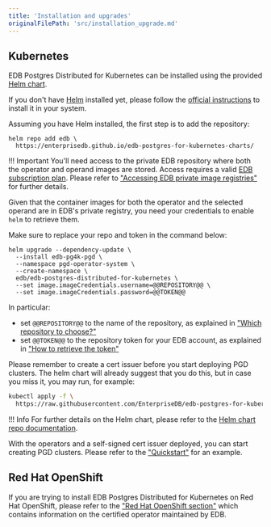 ```yaml
---
title: 'Installation and upgrades'
originalFilePath: 'src/installation_upgrade.md'
---
```


## Kubernetes

EDB Postgres Distributed for Kubernetes can be installed using the provided
[Helm chart](https://github.com/EnterpriseDB/edb-postgres-for-kubernetes-charts).

If you don't have [Helm](https://helm.sh) installed yet, please follow the
[official instructions](https://helm.sh/docs/intro/quickstart/) to install it
in your system.

Assuming you have Helm installed, the first step is to add the repository:

```console
helm repo add edb \
  https://enterprisedb.github.io/edb-postgres-for-kubernetes-charts/
```

!!! Important
    You'll need access to the private EDB repository where both the operator
    and operand images are stored. Access requires a valid
    [EDB subscription plan](https://www.enterprisedb.com/products/plans-comparison).
    Please refer to ["Accessing EDB private image registries"](private_registries.md) for further details.

Given that the container images for both the operator and the selected operand
are in EDB's private registry, you need your credentials to enable `helm` to
retrieve them.

Make sure to replace your repo and token in the command below:

```console
helm upgrade --dependency-update \
  --install edb-pg4k-pgd \
  --namespace pgd-operator-system \
  --create-namespace \
  edb/edb-postgres-distributed-for-kubernetes \
  --set image.imageCredentials.username=@@REPOSITORY@@ \
  --set image.imageCredentials.password=@@TOKEN@@
```

In particular:

-   set `@@REPOSITORY@@` to the name of the repository, as explained in ["Which repository to
    choose?"](private_registries.md#which-repository-to-choose)
-   set `@@TOKEN@@` to the repository token for your EDB account, as explained in
    ["How to retrieve the token"](private_registries.md#how-to-retrieve-the-token)

Please remember to create a cert issuer before you start deploying PGD clusters.
The helm chart will already suggest that you do this, but in case you miss it,
you may run, for example:

```sh
kubectl apply -f \
  https://raw.githubusercontent.com/EnterpriseDB/edb-postgres-for-kubernetes-charts/main/hack/samples/issuer-selfsigned.yaml
```

!!! Info
    For further details on the Helm chart, please refer to the
    [Helm chart repo documentation](https://github.com/EnterpriseDB/edb-postgres-for-kubernetes-charts).

With the operators and a self-signed cert issuer deployed, you can start
creating PGD clusters. Please refer to the
["Quickstart"](quickstart.md#part-3-deploy-a-pgd-cluster) for an example.

<!--
### Upgrades

!!! Important
    Please carefully read the [release notes](release_notes.md)
    before performing an upgrade as some versions might require
    extra steps.

TODO
-->

## Red Hat OpenShift

If you are trying to install EDB Postgres Distributed for Kubernetes on Red Hat OpenShift,
please refer to the ["Red Hat OpenShift section"](openshift.md) which contains
information on the certified operator maintained by EDB.